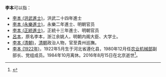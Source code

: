 '''李本'''可以指：
* [[李本_(洪武進士)|李本 (洪武進士)]]，洪武二十四年進士
* [[李本_(永樂進士)|李本 (永樂進士)]]，永樂二年進士、明朝官员
* [[李本_(正統進士)|李本 (正統進士)]]，正統十三年進士、明朝官员
* [[呂本|呂本]]，原名李本，浙江余姚人，明朝内阁大臣、大学士。
* [[李本_(清朝)|李本 (清朝)]]，[[清朝|清朝]]政治人物，官至貴州巡撫。
* [[李本_(1922年)|李本 (1922年)]]，1922年5月生于河北省遵化县，1980年12月任[[中华人民共和国农业机械部|农业机械部]]副部长、党组成员。1984年10月离休。2016年8月15日在北京逝世<ref>{{cite web|title=原农业机械部副部长李本逝世，享年95岁|url=http://www.thepaper.cn/newsDetail_forward_1518619|accessdate=2016-08-24|publisher=澎湃新闻|archive-date=2017-03-05|archive-url=https://web.archive.org/web/20170305002710/http://www.thepaper.cn/newsDetail_forward_1518619|dead-url=no}}</ref>。
{{disambig|cat=二字李姓人名消歧义|ben}}